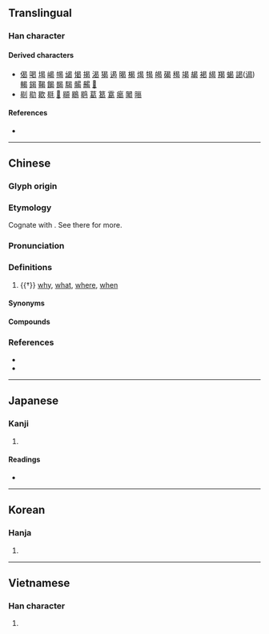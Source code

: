 {{character info}}
==Translingual==

===Han character===
{{Han char|rn=73|rad=曰|as=05|sn=9|four=60727|canj=APVO|ids=⿱曰匃}}

====Derived characters====
* [[偈]] [[喝]] [[堨]] [[嵑]] [[幆]] [[㡫]] [[愒]] [[揭]] [[渴]] [[猲]] [[遏]] [[暍]] [[楬]] [[㷎]] [[㹇]] [[㿣]] [[碣]] [[䅥]] [[竭]] [[朅]] [[褐]] [[䋵]] [[羯]] [[蝎]] [[謁]]([[谒]]) [[輵]] [[鍻]] [[鞨]] [[餲]] [[馤]] [[騔]] [[𩩲]] [[齃]] [[𥃞]]
* [[㓭]] [[㔠]] [[歇]] [[毼]] [[𣍊]] [[䫘]] [[鶡]] [[鹖]] [[葛]] [[䈓]] [[䨠]] [[𤸎]] [[䦪]] [[㬞]]

====References====
* {{Han ref|kx=0502.100|dkj=14290|dj=0874.150|hdz=21502.100|uh=66F7|ud=26359|bh=AC54|bd=44116}}

----

==Chinese==
{{zh-forms}}

===Glyph origin===
{{Han etym}}

===Etymology===
Cognate with {{och-l|何|id=1|what; where; why; how}}. See there for more.

===Pronunciation===
{{zh-pron
|m=hé
|c=hot3,hot6
|mn=hat
|mc=y
|oc=y
|cat=adv
}}

===Definitions===
{{zh-hanzi}}

# {{†}} [[why]], [[what]], [[where]], [[when]]
#: {{zh-x|時 日 曷 喪，予 及 汝 皆 亡。|'''When''' [will] this sun die? I [shall] die with you.|CL|ref=Shangshu}}
#: {{zh-x|汝 曷 弗 告 朕，而 胥 動 以 浮言，恐 沈 于 眾？|'''Why''' do you not report (their words) to me, but go about to excite one another by empty speeches, frightening and involving the multitudes in misery?|CL|ref=Shangshu}}
#: {{zh-x|苟 不 學，曷 為{wéi} 人。|If [foolishly] you do not study, '''how''' can you become men?|CL|ref=Sanzijing}}

====Synonyms====
{{zh-dial|為什麼}}

====Compounds====
{{zh-der|曷鼻|曷爲|曷嘗|曷若}}

===References===
* {{R:yue:Hanzi}}
* {{R:nan:thcwdq}}

----

==Japanese==

===Kanji===
{{ja-kanji|grade=|rs=曰05}}

# {{rfdef|ja|sort=曰05}}

====Readings====
* {{ja-readings|on=かつ|kun=なに, なんぞ, いずくんぞ}}

----

==Korean==

===Hanja===
{{ko-hanja|hangeul=갈|eumhun=|rv=gal|mr=kal|y=kal}}

# {{rfdef|ko|sort=曰05}}

----

==Vietnamese==

===Han character===
{{vi-readings|reading=hạt, hột|rs=曰05}}

# {{rfdef|vi|sort=曰05}}